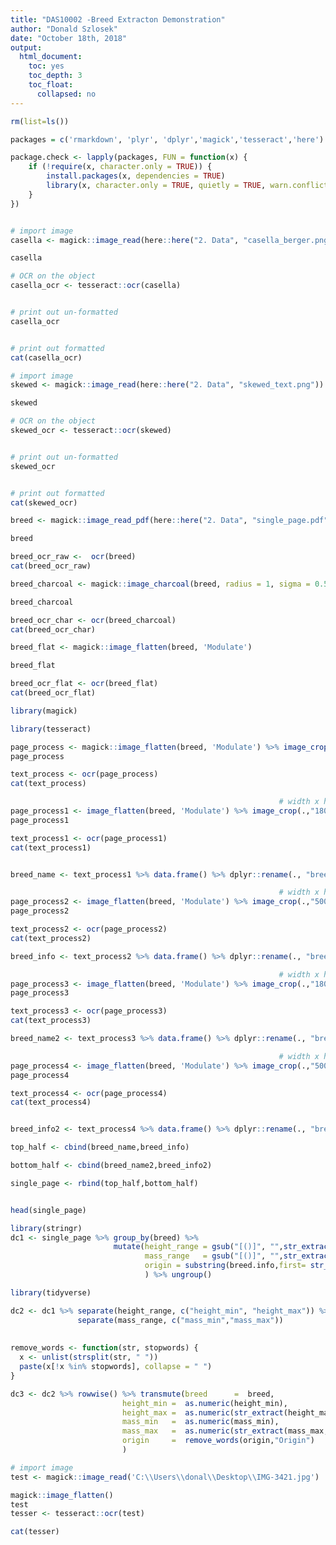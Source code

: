 ```yaml
---
title: "DAS10002 -Breed Extracton Demonstration"
author: "Donald Szlosek"
date: "October 18th, 2018"
output:
  html_document:
    toc: yes
    toc_depth: 3
    toc_float:
      collapsed: no
---
```


```r

rm(list=ls())

packages = c('rmarkdown', 'plyr', 'dplyr','magick','tesseract','here')

package.check <- lapply(packages, FUN = function(x) {
    if (!require(x, character.only = TRUE)) {
        install.packages(x, dependencies = TRUE)
        library(x, character.only = TRUE, quietly = TRUE, warn.conflicts = FALSE)
    }
})



```


```r

# import image
casella <- magick::image_read(here::here("2. Data", "casella_berger.png"))

casella

# OCR on the object
casella_ocr <- tesseract::ocr(casella)


# print out un-formatted
casella_ocr


# print out formatted
cat(casella_ocr)

```



```r
# import image
skewed <- magick::image_read(here::here("2. Data", "skewed_text.png"))

skewed

# OCR on the object
skewed_ocr <- tesseract::ocr(skewed)


# print out un-formatted
skewed_ocr


# print out formatted
cat(skewed_ocr)


```













```r

breed <- magick::image_read_pdf(here::here("2. Data", "single_page.pdf"), pages = 1)

breed

```


```r

breed_ocr_raw <-  ocr(breed)
cat(breed_ocr_raw)

```

```r
breed_charcoal <- magick::image_charcoal(breed, radius = 1, sigma = 0.5)

breed_charcoal

breed_ocr_char <- ocr(breed_charcoal)
cat(breed_ocr_char)
```

```r
breed_flat <- magick::image_flatten(breed, 'Modulate')

breed_flat

breed_ocr_flat <- ocr(breed_flat)
cat(breed_ocr_flat)
```


```r

library(magick)

library(tesseract)

page_process <- magick::image_flatten(breed, 'Modulate') %>% image_crop(.,"600x800")
page_process

text_process <- ocr(page_process)
cat(text_process)

```


```r
                                                            # width x height
page_process1 <- image_flatten(breed, 'Modulate') %>% image_crop(.,"1800x100+100+200")
page_process1

text_process1 <- ocr(page_process1)
cat(text_process1)


breed_name <- text_process1 %>% data.frame() %>% dplyr::rename(., "breed" = ".")
```

```r
                                                            # width x height
page_process2 <- image_flatten(breed, 'Modulate') %>% image_crop(.,"500x300+100+400")
page_process2

text_process2 <- ocr(page_process2)
cat(text_process2)

breed_info <- text_process2 %>% data.frame() %>% dplyr::rename(., "breed.info" = ".")
```

```r
                                                            # width x height
page_process3 <- image_flatten(breed, 'Modulate') %>% image_crop(.,"1800x100+100+1450")
page_process3

text_process3 <- ocr(page_process3)
cat(text_process3) 

breed_name2 <- text_process3 %>% data.frame() %>% dplyr::rename(., "breed" = ".")
```

```r
                                                            # width x height
page_process4 <- image_flatten(breed, 'Modulate') %>% image_crop(.,"500x300+100+1650")
page_process4

text_process4 <- ocr(page_process4)
cat(text_process4)


breed_info2 <- text_process4 %>% data.frame() %>% dplyr::rename(., "breed.info" = ".")
```

```r

top_half <- cbind(breed_name,breed_info)

bottom_half <- cbind(breed_name2,breed_info2)

single_page <- rbind(top_half,bottom_half) 


head(single_page)
```



```r
library(stringr)
dc1 <- single_page %>% group_by(breed) %>%
                       mutate(height_range = gsub("[()]", "",str_extract_all(breed.info, "\\([^()]+\\)")[[1]][1]),
                              mass_range   = gsub("[()]", "",str_extract_all(breed.info, "\\([^()]+\\)")[[1]][2]),
                              origin = substring(breed.info,first= str_locate(breed.info,"Origin")[1])
                              ) %>% ungroup()

library(tidyverse)

dc2 <- dc1 %>% separate(height_range, c("height_min", "height_max")) %>%
               separate(mass_range, c("mass_min","mass_max"))
  
  
remove_words <- function(str, stopwords) {
  x <- unlist(strsplit(str, " "))
  paste(x[!x %in% stopwords], collapse = " ")
}

dc3 <- dc2 %>% rowwise() %>% transmute(breed      =  breed,
                         height_min =  as.numeric(height_min),
                         height_max =  as.numeric(str_extract(height_max, "\\d+")),
                         mass_min   =  as.numeric(mass_min),
                         mass_max   =  as.numeric(str_extract(mass_max, "\\d+")),
                         origin     =  remove_words(origin,"Origin")
                         )

```




```r
# import image
test <- magick::image_read('C:\\Users\\donal\\Desktop\\IMG-3421.jpg')

magick::image_flatten()
test
tesser <- tesseract::ocr(test)

cat(tesser)

```

